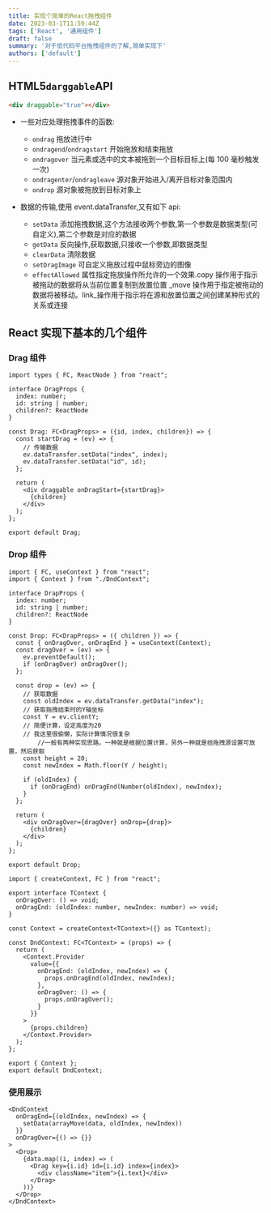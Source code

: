 ```yaml
---
title: 实现个简单的React拖拽组件
date: 2023-03-1T11:59:44Z
tags: ['React', '通用组件']
draft: false
summary: '对于低代码平台拖拽组件的了解,简单实现下'
authors: ['default']
---
```


## HTML5`darggable`API

```html
<div draggable="true"></div>
```

- 一些对应处理拖拽事件的函数:

  - `ondrag` 拖放进行中
  - `ondragend`/`ondragstart` 开始拖放和结束拖放
  - `ondragover` 当元素或选中的文本被拖到一个目标目标上(每 100 毫秒触发一次)
  - `ondragenter`/`ondragleave` 源对象开始进入/离开目标对象范围内
  - `ondrop` 源对象被拖放到目标对象上

- 数据的传输,使用 event.dataTransfer,又有如下 api:
  - `setData` 添加拖拽数据,这个方法接收两个参数,第一个参数是数据类型(可自定义),第二个参数是对应的数据
  - `getData` 反向操作,获取数据,只接收一个参数,即数据类型
  - `clearData` 清除数据
  - `setDragImage` 可自定义拖放过程中鼠标旁边的图像
  - `effectAllowed` 属性指定拖放操作所允许的一个效果.copy 操作用于指示被拖动的数据将从当前位置复制到放置位置 \_move 操作用于指定被拖动的数据将被移动。link\_操作用于指示将在源和放置位置之间创建某种形式的关系或连接

## React 实现下基本的几个组件

### Drag 组件

```tsx:Drag.tsx
import types { FC, ReactNode } from "react";

interface DragProps {
  index: number;
  id: string | number;
  children?: ReactNode
}

const Drag: FC<DragProps> = ({id, index, children}) => {
  const startDrag = (ev) => {
    // 传输数据
    ev.dataTransfer.setData("index", index);
    ev.dataTransfer.setData("id", id);
  };

  return (
    <div draggable onDragStart={startDrag}>
      {children}
    </div>
  );
};

export default Drag;
```

### Drop 组件

```tsx:Drop.tsx
import { FC, useContext } from "react";
import { Context } from "./DndContext";

interface DrapProps {
  index: number;
  id: string | number;
  children?: ReactNode
}

const Drop: FC<DrapProps> = ({ children }) => {
  const { onDragOver, onDragEnd } = useContext(Context);
  const dragOver = (ev) => {
    ev.preventDefault();
    if (onDragOver) onDragOver();
  };

  const drop = (ev) => {
    // 获取数据
    const oldIndex = ev.dataTransfer.getData("index");
    // 获取拖拽结束时的Y轴坐标
    const Y = ev.clientY;
    // 简便计算，设定高度为20
    // 我这里很偷懒，实际计算情况很复杂
		//一般有两种实现思路，一种就是根据位置计算，另外一种就是给拖拽源设置可放置，然后获取
    const height = 20;
    const newIndex = Math.floor(Y / height);

    if (oldIndex) {
      if (onDragEnd) onDragEnd(Number(oldIndex), newIndex);
    }
  };

  return (
    <div onDragOver={dragOver} onDrop={drop}>
      {children}
    </div>
  );
};

export default Drop;
```

```tsx:DndContext.tsx
import { createContext, FC } from "react";

export interface TContext {
  onDragOver: () => void;
  onDragEnd: (oldIndex: number, newIndex: number) => void;
}

const Context = createContext<TContext>({} as TContext);

const DndContext: FC<TContext> = (props) => {
  return (
    <Context.Provider
      value={{
        onDragEnd: (oldIndex, newIndex) => {
          props.onDragEnd(oldIndex, newIndex);
        },
        onDragOver: () => {
          props.onDragOver();
        }
      }}
    >
      {props.children}
    </Context.Provider>
  );
};

export { Context };
export default DndContext;
```

### 使用展示

```tsx
<DndContext
  onDragEnd={(oldIndex, newIndex) => {
    setData(arrayMove(data, oldIndex, newIndex))
  }}
  onDragOver={() => {}}
>
  <Drop>
    {data.map((i, index) => (
      <Drag key={i.id} id={i.id} index={index}>
        <div className="item">{i.text}</div>
      </Drag>
    ))}
  </Drop>
</DndContext>
```
